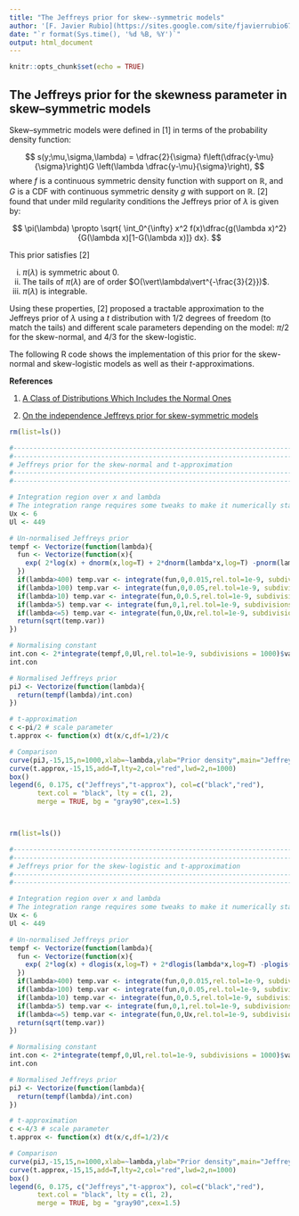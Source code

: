 ```yaml
---
title: "The Jeffreys prior for skew--symmetric models"
author: '[F. Javier Rubio](https://sites.google.com/site/fjavierrubio67/)'
date: "`r format(Sys.time(), '%d %B, %Y')`"
output: html_document
---
```


```r
knitr::opts_chunk$set(echo = TRUE)
```

## The Jeffreys prior for the skewness parameter in skew--symmetric models

Skew--symmetric models were defined in [1] in terms of the probability density function:

$$
s(y;\mu,\sigma,\lambda) = \dfrac{2}{\sigma} f\left(\dfrac{y-\mu}{\sigma}\right)G \left(\lambda \dfrac{y-\mu}{\sigma}\right),
$$
where $f$ is a continuous symmetric density function with support on ${\mathbb R}$, and $G$ is a CDF with continuous symmetric density $g$ with support on ${\mathbb R}$. [2] found that under mild regularity conditions the Jeffreys prior of $\lambda$ is given by:

$$
\pi(\lambda) \propto \sqrt{ \int_0^{\infty} x^2 f(x)\dfrac{g(\lambda x)^2}{G(\lambda x)[1-G(\lambda x)]} dx}.
$$

This prior satisfies [2]


 (i) $\pi(\lambda)$ is symmetric about $0$.
 (ii) The tails of $\pi(\lambda)$ are of order $O(\vert\lambda\vert^{-\frac{3}{2}})$.
 (iii) $\pi(\lambda)$ is integrable.

Using these properties, [2] proposed a tractable approximation to the Jeffreys prior of $\lambda$ using a $t$ distribution with $1/2$ degrees of freedom (to match the tails) and different scale parameters depending on the model: $\pi/2$ for the skew-normal, and $4/3$ for the skew-logistic. 

The following R code shows the implementation of this prior for the skew-normal and skew-logistic models as well as their $t$-approximations.


**References**

1. [A Class of Distributions Which Includes the Normal Ones](http://www.jstor.org/stable/4615982)

2. [On the independence Jeffreys prior for skew-symmetric models](https://doi.org/10.1016/j.spl.2013.11.012)

```r
rm(list=ls())

#-----------------------------------------------------------------------
#-----------------------------------------------------------------------
# Jeffreys prior for the skew-normal and t-approximation
#-----------------------------------------------------------------------
#-----------------------------------------------------------------------

# Integration region over x and lambda
# The integration range requires some tweaks to make it numerically stable
Ux <- 6
Ul <- 449

# Un-normalised Jeffreys prior
tempf <- Vectorize(function(lambda){
  fun <- Vectorize(function(x){
    exp( 2*log(x) + dnorm(x,log=T) + 2*dnorm(lambda*x,log=T) -pnorm(lambda*x,log=T) - pnorm(-lambda*x,log=T) )
  })
  if(lambda>400) temp.var <- integrate(fun,0,0.015,rel.tol=1e-9, subdivisions = 1000)$val
  if(lambda>100) temp.var <- integrate(fun,0,0.05,rel.tol=1e-9, subdivisions = 1000)$val
  if(lambda>10) temp.var <- integrate(fun,0,0.5,rel.tol=1e-9, subdivisions = 1000)$val
  if(lambda>5) temp.var <- integrate(fun,0,1,rel.tol=1e-9, subdivisions = 1000)$val
  if(lambda<=5) temp.var <- integrate(fun,0,Ux,rel.tol=1e-9, subdivisions = 1000)$val
  return(sqrt(temp.var))
})

# Normalising constant
int.con <- 2*integrate(tempf,0,Ul,rel.tol=1e-9, subdivisions = 1000)$value
int.con

# Normalised Jeffreys prior
piJ <- Vectorize(function(lambda){
  return(tempf(lambda)/int.con)
})

# t-approximation
c <-pi/2 # scale parameter
t.approx <- function(x) dt(x/c,df=1/2)/c

# Comparison
curve(piJ,-15,15,n=1000,xlab=~lambda,ylab="Prior density",main="Jeffreys prior and t approximation",cex.lab=1.5,cex.axis=1.5,lwd=2,ylim=c(0,0.2))
curve(t.approx,-15,15,add=T,lty=2,col="red",lwd=2,n=1000)
box()
legend(6, 0.175, c("Jeffreys","t-approx"), col=c("black","red"),
       text.col = "black", lty = c(1, 2),
       merge = TRUE, bg = "gray90",cex=1.5)



rm(list=ls())

#-----------------------------------------------------------------------
#-----------------------------------------------------------------------
# Jeffreys prior for the skew-logistic and t-approximation
#-----------------------------------------------------------------------
#-----------------------------------------------------------------------

# Integration region over x and lambda
# The integration range requires some tweaks to make it numerically stable
Ux <- 6
Ul <- 449

# Un-normalised Jeffreys prior
tempf <- Vectorize(function(lambda){
  fun <- Vectorize(function(x){
    exp( 2*log(x) + dlogis(x,log=T) + 2*dlogis(lambda*x,log=T) -plogis(lambda*x,log=T) - plogis(-lambda*x,log=T) )
  })
  if(lambda>400) temp.var <- integrate(fun,0,0.015,rel.tol=1e-9, subdivisions = 1000)$val
  if(lambda>100) temp.var <- integrate(fun,0,0.05,rel.tol=1e-9, subdivisions = 1000)$val
  if(lambda>10) temp.var <- integrate(fun,0,0.5,rel.tol=1e-9, subdivisions = 1000)$val
  if(lambda>5) temp.var <- integrate(fun,0,1,rel.tol=1e-9, subdivisions = 1000)$val
  if(lambda<=5) temp.var <- integrate(fun,0,Ux,rel.tol=1e-9, subdivisions = 1000)$val
  return(sqrt(temp.var))
})

# Normalising constant
int.con <- 2*integrate(tempf,0,Ul,rel.tol=1e-9, subdivisions = 1000)$value
int.con

# Normalised Jeffreys prior
piJ <- Vectorize(function(lambda){
  return(tempf(lambda)/int.con)
})

# t-approximation
c <-4/3 # scale parameter
t.approx <- function(x) dt(x/c,df=1/2)/c

# Comparison
curve(piJ,-15,15,n=1000,xlab=~lambda,ylab="Prior density",main="Jeffreys prior and t approximation",cex.lab=1.5,cex.axis=1.5,lwd=2,ylim=c(0,0.2))
curve(t.approx,-15,15,add=T,lty=2,col="red",lwd=2,n=1000)
box()
legend(6, 0.175, c("Jeffreys","t-approx"), col=c("black","red"),
       text.col = "black", lty = c(1, 2),
       merge = TRUE, bg = "gray90",cex=1.5)
```
